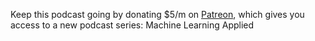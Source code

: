 
Keep this podcast going by donating $5/m on [Patreon](https://www.patreon.com/machinelearningguide), which gives you access to a new podcast series: Machine Learning Applied